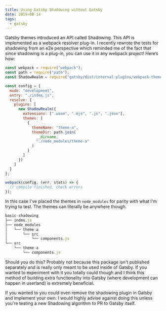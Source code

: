 ```yaml
---
title: Using Gatsby Shadowing without Gatsby
date: 2019-08-14
tags:
  - gatsby
---
```


Gatsby themes introduced an API called Shadowing. This API
is implemented as a webpack resolver plug-in. I recently
rewrote the tests for shadowing from an e2e perspective
which reminded me of the fact that since shadowing is a
plug-in, you can use it in any webpack project! Here’s how:

```js
const webpack = require("webpack");
const path = require("path");
const ShadowRealm = require("gatsby/dist/internal-plugins/webpack-theme-component-shadowing");

const config = {
  mode: "development",
  entry: "./index.js",
  resolve: {
    plugins: [
      new ShadowRealm({
        extensions: [".wasm", ".mjs", ".js", ".json"],
        themes: [
          {
            themeName: "theme-a",
            themeDir: path.join(
              __dirname,
              "./node_modules/theme-a"
            )
          }
        ]
      })
    ]
  }
};

webpack(config, (err, stats) => {
  // compile finished, check errors
});
```

In this case I've placed the themes in `node_modules` for
parity with what I'm trying to test. The themes can
literally be anywhere though.

```js
basic-shadowing
├── index.js
├── node_modules
│   └── theme-a
│       └── src
│           └── components.js
└── src
    └── theme-a
        └── components.js
```

Should you do this? Probably not because this package isn't
published separately and is really only meant to be used
inside of Gatsby. If you wanted to experiment with it you
totally could though and I think this method of building
extra functionality into Gatsby (where development can
happen in userland) is extremely beneficial.

If you wanted to you could even remove the shadowing plugin
in Gatsby and implement your own. I would highly advise
against doing this unless you're testing a new Shadowing
algorithm to PR to Gatsby itself.
